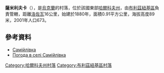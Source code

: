 {{coord|48|46|12|N|36|13|49|E|scale:100000_region:UA|display=title}}

'''薩米利夫卡'''（{{lang-uk|Самійлівка}}），是[[烏克蘭|烏克蘭]]的村落，位於該國東部[[哈爾科夫州|哈爾科夫州]]，由[[布利茲紐基區|布利茲紐基區]]負責管轄，距離[[洛佐瓦|洛佐瓦]]16公里，始建於1880年，面積0.91平方公里，海拔高度89米，2001年人口673。

==參考資料==
* [http://gska2.rada.gov.ua/pls/z7502/A005?rdat1=09.01.2009&rf7571=42510 Самійлівка]{{dead link|date=2018年4月 |bot=InternetArchiveBot |fix-attempted=yes }}
* [http://weather.in.ua/ua/har'kovskaja/23243 Погода в селі Самійлівка]{{Wayback|url=http://weather.in.ua/ua/har%27kovskaja/23243 |date=20200804061614 }}

{{DEFAULTSORT:Самійлівка}}
[[Category:哈爾科夫州村落|Category:哈爾科夫州村落]]
[[Category:布利茲紐基區村落|Category:布利茲紐基區村落]]


{{Kharkiv-geo-stub}}